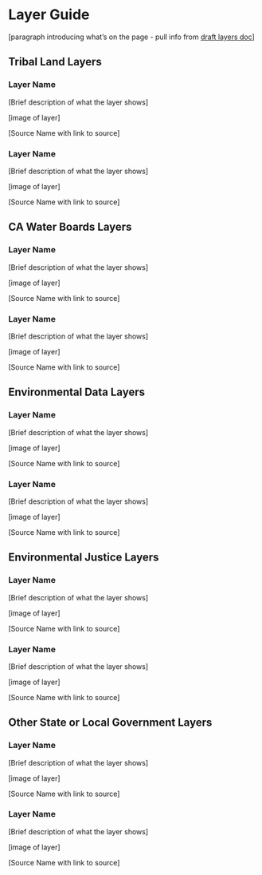 # Layer Guide

\[paragraph introducing what's on the page - pull info from [draft layers doc](https://docs.google.com/document/d/1BhkBZhtH3AOsXd_PPRfJjlmI6TrERn1Znu28T2V39rU/edit?usp=sharing)\]

## Tribal Land Layers

### Layer Name

\[Brief description of what the layer shows\]

\[image of layer\]

\[Source Name with link to source\]

### Layer Name

\[Brief description of what the layer shows\]

\[image of layer\]

\[Source Name with link to source\]

## CA Water Boards Layers

### Layer Name

\[Brief description of what the layer shows\]

\[image of layer\]

\[Source Name with link to source\]

### Layer Name

\[Brief description of what the layer shows\]

\[image of layer\]

\[Source Name with link to source\]

## Environmental Data Layers

### Layer Name

\[Brief description of what the layer shows\]

\[image of layer\]

\[Source Name with link to source\]

### Layer Name

\[Brief description of what the layer shows\]

\[image of layer\]

\[Source Name with link to source\]

## Environmental Justice Layers

### Layer Name

\[Brief description of what the layer shows\]

\[image of layer\]

\[Source Name with link to source\]

### Layer Name

\[Brief description of what the layer shows\]

\[image of layer\]

\[Source Name with link to source\]

## Other State or Local Government Layers

### Layer Name

\[Brief description of what the layer shows\]

\[image of layer\]

\[Source Name with link to source\]

### Layer Name

\[Brief description of what the layer shows\]

\[image of layer\]

\[Source Name with link to source\]
